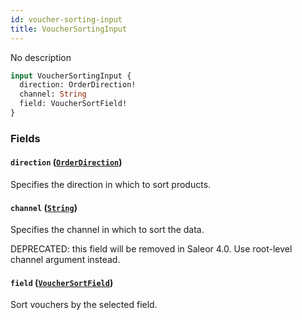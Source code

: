 ```yaml
---
id: voucher-sorting-input
title: VoucherSortingInput
---
```


No description

```graphql
input VoucherSortingInput {
  direction: OrderDirection!
  channel: String
  field: VoucherSortField!
}
```

### Fields

#### `direction` ([`OrderDirection`](../../../developer/api-reference/enums/order-direction))

Specifies the direction in which to sort products.

#### `channel` ([`String`](../../../developer/api-reference/scalars/string))

Specifies the channel in which to sort the data.

DEPRECATED: this field will be removed in Saleor 4.0. Use root-level channel argument instead.

#### `field` ([`VoucherSortField`](../../../developer/api-reference/enums/voucher-sort-field))

Sort vouchers by the selected field.
